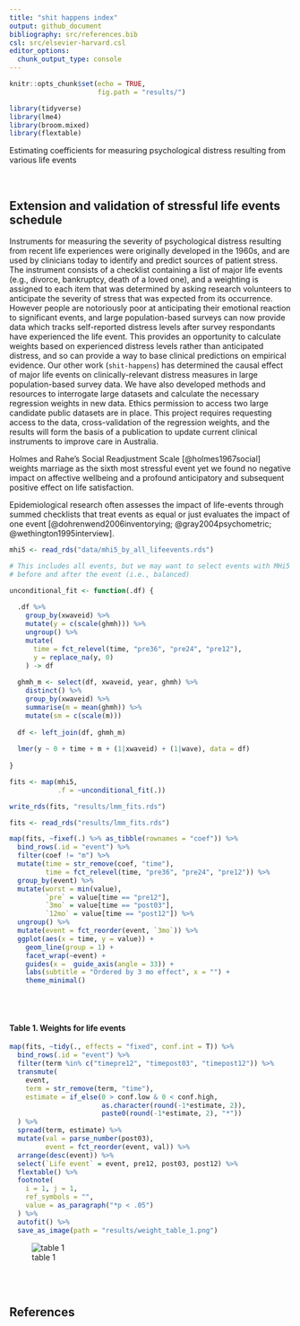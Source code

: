```yaml
---
title: "shit happens index"
output: github_document
bibliography: src/references.bib
csl: src/elsevier-harvard.csl
editor_options: 
  chunk_output_type: console
---
```


```r
knitr::opts_chunk$set(echo = TRUE,
                      fig.path = "results/")

library(tidyverse)
library(lme4)
library(broom.mixed)
library(flextable)
```

Estimating coefficients for measuring psychological distress resulting from various life events  

<br>

## Extension and validation of stressful life events schedule

Instruments for measuring the severity of psychological distress resulting from recent life experiences were originally developed in the 1960s, and are used by clinicians today to identify and predict sources of patient stress. The instrument consists of a checklist containing a list of major life events (e.g., divorce, bankruptcy, death of a loved one), and a weighting is assigned to each item that was determined by asking research volunteers to anticipate the severity of stress that was expected from its occurrence. However people are notoriously poor at anticipating their emotional reaction to significant events, and large population-based surveys can now provide data which tracks self-reported distress levels after survey respondants have experienced the life event. This provides an opportunity to calculate weights based on experienced distress levels rather than anticipated distress, and so can provide a way to base clinical predictions on empirical evidence. Our other work (`shit-happens`) has determined the causal effect of major life events on clinically-relevant distress measures in large population-based survey data. We have also developed methods and resources to interrogate large datasets and calculate the necessary regression weights in new data. Ethics permission to access two large candidate public datasets are in place. This project requires requesting access to the data, cross-validation of the regression weights, and the results will form the basis of a publication to update  current clinical instruments to improve care in Australia.


Holmes and Rahe’s Social Readjustment Scale [@holmes1967social] weights marriage as the sixth most stressful event yet we found no negative impact on affective wellbeing and a profound anticipatory and subsequent positive effect on life satisfaction.  

Epidemiological research often assesses the impact of life-events through summed checklists that treat events as equal or just evaluates the impact of one event [@dohrenwend2006inventorying; @gray2004psychometric; @wethington1995interview].  

```r
mhi5 <- read_rds("data/mhi5_by_all_lifeevents.rds")

# This includes all events, but we may want to select events with MHi5 observations
# before and after the event (i.e., balanced)
```

```r
unconditional_fit <- function(.df) {
  
  .df %>%
    group_by(xwaveid) %>%
    mutate(y = c(scale(ghmh))) %>%
    ungroup() %>%
    mutate(
      time = fct_relevel(time, "pre36", "pre24", "pre12"),
      y = replace_na(y, 0)
    ) -> df
  
  ghmh_m <- select(df, xwaveid, year, ghmh) %>%
    distinct() %>%
    group_by(xwaveid) %>%
    summarise(m = mean(ghmh)) %>%
    mutate(sm = c(scale(m)))
  
  df <- left_join(df, ghmh_m)
  
  lmer(y ~ 0 + time + m + (1|xwaveid) + (1|wave), data = df)
  
}

fits <- map(mhi5, 
            .f = ~unconditional_fit(.))

write_rds(fits, "results/lmm_fits.rds")
```

```r
fits <- read_rds("results/lmm_fits.rds")
```

```r
map(fits, ~fixef(.) %>% as_tibble(rownames = "coef")) %>%
  bind_rows(.id = "event") %>%
  filter(coef != "m") %>%
  mutate(time = str_remove(coef, "time"),
         time = fct_relevel(time, "pre36", "pre24", "pre12")) %>% 
  group_by(event) %>%
  mutate(worst = min(value),
         `pre` = value[time == "pre12"],
         `3mo` = value[time == "post03"],
         `12mo` = value[time == "post12"]) %>% 
  ungroup() %>%
  mutate(event = fct_reorder(event, `3mo`)) %>%
  ggplot(aes(x = time, y = value)) +
    geom_line(group = 1) +
    facet_wrap(~event) +
    guides(x =  guide_axis(angle = 33)) +
    labs(subtitle = "Ordered by 3 mo effect", x = "") +
    theme_minimal()
```

<br><br>

#### Table 1. Weights for life events  

```r
map(fits, ~tidy(., effects = "fixed", conf.int = T)) %>%
  bind_rows(.id = "event") %>%
  filter(term %in% c("timepre12", "timepost03", "timepost12")) %>%
  transmute(
    event,
    term = str_remove(term, "time"),
    estimate = if_else(0 > conf.low & 0 < conf.high, 
                       as.character(round(-1*estimate, 2)), 
                       paste0(round(-1*estimate, 2), "*"))
  ) %>%
  spread(term, estimate) %>%
  mutate(val = parse_number(post03),
         event = fct_reorder(event, val)) %>%
  arrange(desc(event)) %>%
  select(`Life event` = event, pre12, post03, post12) %>%
  flextable() %>%
  footnote(
    i = 1, j = 1,
    ref_symbols = "",
    value = as_paragraph("*p < .05")
  ) %>%
  autofit() %>%
  save_as_image(path = "results/weight_table_1.png")
```

![table 1](results/weight_table_1.png "Table 1")

<br><br>

## References  



